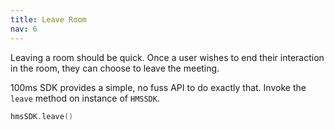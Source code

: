 ```yaml
---
title: Leave Room
nav: 6
---
```


Leaving a room should be quick. Once a user wishes to end their interaction in the room, they can choose to leave the meeting.

100ms SDK provides a simple, no fuss API to do exactly that. Invoke the `leave` method on instance of `HMSSDK`.

```swift
hmsSDK.leave()
```